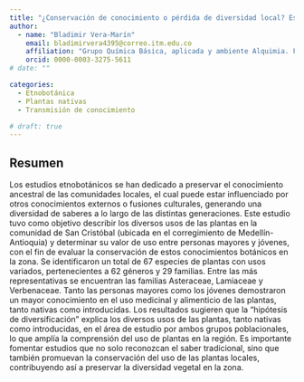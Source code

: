 ```yaml
---
title: "¿Conservación de conocimiento o pérdida de diversidad local? Estudio de plantas usadas por la comunidad de San Cristóbal (Medellín – Colombia)"
author:
  - name: "Bladimir Vera-Marín"
    email: bladimirvera4395@correo.itm.edu.co
    affiliation: "Grupo Química Básica, aplicada y ambiente Alquimia. Facultad de Ciencias Exactas y Aplicadas, Instituto Tecnológico Metropolitano"
    orcid: 0000-0003-3275-5611
# date: ""

categories:
  - Etnobotánica 
  - Plantas nativas
  - Transmisión de conocimiento

# draft: true
---
```


## Resumen

Los estudios etnobotánicos se han dedicado a preservar el conocimiento ancestral de las comunidades locales, el cual puede estar influenciado por otros conocimientos externos o fusiones culturales, generando una diversidad de saberes a lo largo de las distintas generaciones. Este estudio tuvo como objetivo describir los diversos usos de las plantas en la comunidad de San Cristóbal (ubicada en el corregimiento de Medellín-Antioquia) y determinar su valor de uso entre personas mayores y jóvenes, con el fin de evaluar la conservación de estos conocimientos botánicos en la zona. Se identificaron un total de 67 especies de plantas con usos variados, pertenecientes a 62 géneros y 29 familias. Entre las más representativas se encuentran las familias Asteraceae, Lamiaceae y Verbenaceae. Tanto las personas mayores como los jóvenes demostraron un mayor conocimiento en el uso medicinal y alimenticio de las plantas, tanto nativas como introducidas. Los resultados sugieren que la "hipótesis de diversificación" explica los diversos usos de las plantas, tanto nativas como introducidas, en el área de estudio por ambos grupos poblacionales, lo que amplía la comprensión del uso de plantas en la región. Es importante fomentar estudios que no solo reconozcan el saber tradicional, sino que también promuevan la conservación del uso de las plantas locales, contribuyendo así a preservar la diversidad vegetal en la zona.

<!-- ## Presentación -->

<!-- PDF -->
<!-- ```{=html} -->
<!-- <object data="presentacion_xii-ccb.pdf" type="application/pdf" width="800" height="540"> -->
<!--     <p>Parece que no tienes un plugin PDF para este navegador. -->
<!--     No pasa nada… puede hacer <a href="presentacion_xii-ccb.pdf">clic aquí  -->
<!--     para descargar el archivo PDF.</a></p> -->
<!-- </object> -->
<!-- ``` -->

<!-- ## Citación -->
